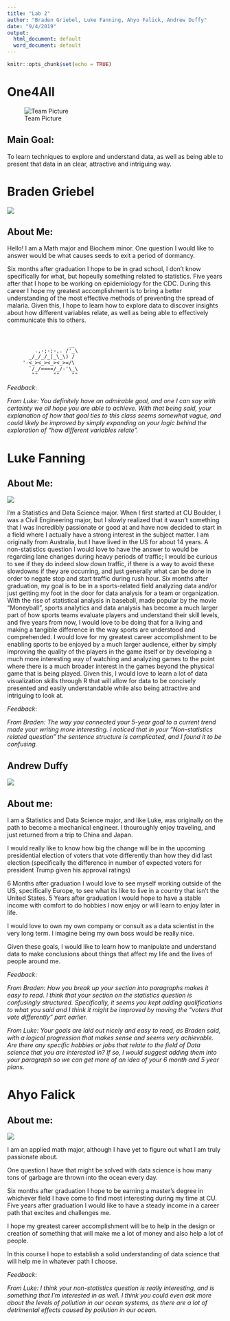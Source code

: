 ---
title: "Lab 2"
author: "Braden Griebel, Luke Fanning, Ahyo Falick, Andrew Duffy"
date: "9/4/2019"
output:
  html_document: default
  word_document: default  
---

```{r setup, include=FALSE}
knitr::opts_chunk$set(echo = TRUE)
```

# One4All
![Team Picture](Group Picture.jpg)


## Main Goal:
To learn techniques to explore and understand data, as well as being able to present that data in an clear, attractive and intriguing way. 

# Braden Griebel
![](Braden Photo4.jpg)


## About Me: 

Hello! I am a Math major and Biochem minor. One question I would like to answer would be what causes seeds to exit a period of dormancy. 


Six months after graduation I hope to be in grad school, I don't know specifically for what, but hopeully something related to statistics. Five years after that I hope to be working on epidemiology for the CDC. During this career I hope my greatest accomplishment is to bring a better understanding of the most effective methods of preventing the spread of malaria. Given this, I hope to learn how to explore data to discover insights about how different variables relate, as well as being able to effectively communicate this to others. 

```{}


                    __
         .,-;-;-,. /'_\
       _/_/_/_|_\_\) /
     '-<_><_><_><_>=/\
       `/_/====/_/-'\_\
        ""     ""    ""

```

*Feedback*:

*From Luke: You definitely have an admirable goal, and one I can say with certainty we all hope you are able to achieve. With that being said, your explanation of how that goal ties to this class seems somewhat vague, and could likely be improved by simply expanding on your logic behind the exploration of "how different variables relate".*




# Luke Fanning


## About Me:

![](Luke_photo.jpg)

I’m a Statistics and Data Science major. When I first started at CU Boulder, I was a Civil Engineering major, but I slowly realized that it wasn’t something that I was incredibly passionate or good at and have now decided to start in a field where I actually have a strong interest in the subject matter. I am originally from Australia, but I have lived in the US for about 14 years. A non-statistics question I would love to have the answer to would be regarding lane changes during heavy periods of traffic; I would be curious to see if they do indeed slow down traffic, if there is a way to avoid these slowdowns if they are occurring, and just generally what can be done in order to negate stop and start traffic during rush hour. 
Six months after graduation, my goal is to be in a sports-related field analyzing data and/or just getting my foot in the door for data analysis for a team or organization. With the rise of statistical analysis in baseball, made popular by the movie “Moneyball”, sports analytics and data analysis has become a much larger part of how sports teams evaluate players and understand their skill levels, and five years from now, I would love to be doing that for a living and making a tangible difference in the way sports are understood and comprehended. I would love for my greatest career accomplishment to be enabling sports to be enjoyed by a much larger audience, either by simply improving the quality of the players in the game itself or by developing a much more interesting way of watching and analyzing games to the point where there is a much broader interest in the games beyond the physical game that is being played. Given this, I would love to learn a lot of data visualization skills through R that will allow for data to be concisely presented and easily understandable while also being attractive and intriguing to look at. 

*Feedback*:

*From Braden: The way you connected your 5-year goal to a current trend made your writing more interesting. I noticed that in your "Non-statistics related question" the sentence structure is complicated, and I found it to be confusing.*


## Andrew Duffy

![](fullsizeoutput_645.jpeg)

## About me:

I am a Statistics and Data Science major, and like Luke, was originally on the path to become a mechanical engineer. I thouroughly enjoy traveling, and just returned from a trip to China and Japan. 

I would really like to know how big the change will be in the upcoming presidential election of voters that vote differently than how they did last election (specifically the difference in number of expected voters for president Trump given his approval ratings) 

6 Months after graduation I would love to see myself working outside of the US, specifically Europe, to see what its like to live in a country that isn't the United States.
5 Years after graduation I would hope to have a stable income with comfort to do hobbies I now enjoy or will learn to enjoy later in life.

I would love to own my own company or consult as a data scientist in the very long term. I imagine being my own boss would be really nice.

Given these goals, I would like to learn how to manipulate and understand data to make conclusions about things that affect my life and the lives of people around me.

*Feedback*:

*From Braden: How you break up your section into paragraphs makes it easy to read. I think that your section on the statistics question is confusingly structured. Specifically, it seems you kept adding qualifications to what you said and I think it might be improved by moving the "voters that vote differently" part earlier.*

*From Luke: Your goals are laid out nicely and easy to read, as Braden said, with a logical progression that makes sense and seems very achievable. Are there any specific hobbies or jobs that relate to the field of Data science that you are interested in? If so, I would suggest adding them into your paragraph so we can get more of an idea of your 6 month and 5 year plans.*

# Ahyo Falick

## About me:

![](Ahyo pic.JPG)

I am an applied math major, although I have yet to figure out what I am truly passionate about.

One question I have that might be solved with data science is how many tons of garbage are thrown into the ocean every day.

Six months after graduation I hope to be earning a master's degree in whichever field I have come to find most interesting during my time at CU.
Five years after graduation I would like to have a steady income in a career path that excites and challenges me.

I hope my greatest career accomplishment will be to help in the design or creation of something that will make me a lot of money and also help a lot of people.

In this course I hope to establish a solid understanding of data science that will help me in whatever path I choose.

*Feedback*:

*From Luke: I think your non-statistics question is really interesting, and is something that I'm interested in as well. I think you could even ask more about the levels of pollution in our ocean systems, as there are a lot of detrimental effects caused by pollution in our ocean.*

